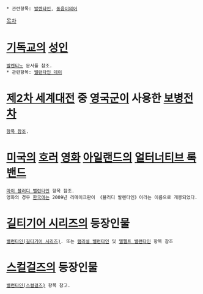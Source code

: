  * 관련항목: [[발렌타인]], [[동음이의어]]

[[목차]]

= [[기독교]]의 [[성인]] =
 [[발렌티노]] 문서를 참조.
 * 관련항목: [[밸런타인 데이]]

= [[제2차 세계대전]] 중 [[영국군]]이 사용한 [[보병전차]] =
 [[발렌타인 전차|항목 참조]].

= [[미국]]의 [[호러]] [[영화]] [[아일랜드]]의 [[얼터너티브 록]] [[밴드]] =
 [[마이 블러디 밸런타인]] 항목 참조.
 영화의 경우 [[한국]]에는 2009년 리메이크판이 《블러디 발렌타인》이라는 이름으로 개봉되었다.

= [[길티기어 시리즈]]의 등장인물 =
 [[밸런타인(길티기어 시리즈)]]. 또는 [[램리설 밸런타인]] 및 [[엘펠트 밸런타인]] 항목 참조

= [[스컬걸즈]]의 등장인물 =
 [[밸런타인(스컬걸즈)]] 항목 참고.
